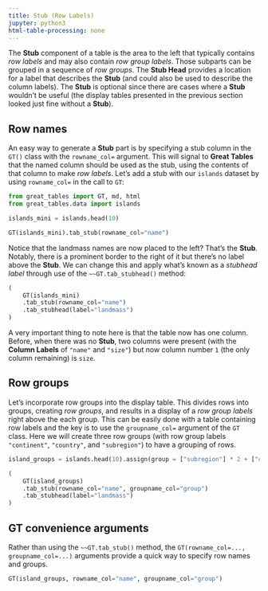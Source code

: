 ```yaml
---
title: Stub (Row Labels)
jupyter: python3
html-table-processing: none
---
```


The **Stub** component of a table is the area to the left that typically contains *row labels* and may also contain *row group labels*. Those subparts can be grouped in a sequence of *row groups*. The **Stub Head** provides a location for a label that describes the **Stub** (and could also be used to describe the column labels). The **Stub** is optional since there are cases where a **Stub** wouldn't be useful (the display tables presented in the previous section looked just fine without a **Stub**).

## Row names

An easy way to generate a **Stub** part is by specifying a stub column in the `GT()` class with the `rowname_col=` argument. This will signal to **Great Tables** that the named column should be used as the stub, using the contents of that column to make *row labels*. Let's add a stub with our `islands` dataset by using `rowname_col=` in the call to `GT`:

```python
from great_tables import GT, md, html
from great_tables.data import islands

islands_mini = islands.head(10)

GT(islands_mini).tab_stub(rowname_col="name")
```

Notice that the landmass names are now placed to the left? That's the **Stub**. Notably, there is a prominent border to the right of it but there's no label above the **Stub**. We can change this and apply what's known as a *stubhead label* through use of the `~~GT.tab_stubhead()` method:

```python
(
    GT(islands_mini)
    .tab_stub(rowname_col="name")
    .tab_stubhead(label="landmass")
)
```

A very important thing to note here is that the table now has one column. Before, when there was no **Stub**, two columns were present (with the **Column Labels** of `"name"` and `"size"`) but now column number `1` (the only column remaining) is `size`.

## Row groups

Let's incorporate row groups into the display table. This divides rows into groups, creating *row groups*, and results in a display of a *row group labels* right above the each group. This can be easily done with a table containing row labels and the key is to use the `groupname_col=` argument of the `GT` class. Here we will create three row groups (with row group labels `"continent"`, `"country"`, and `"subregion"`) to have a grouping of rows.

```python
island_groups = islands.head(10).assign(group = ["subregion"] * 2 + ["country"] * 2 + ["continent"] * 6)

(
    GT(island_groups)
    .tab_stub(rowname_col="name", groupname_col="group")
    .tab_stubhead(label="landmass")
)
```

## GT convenience arguments

Rather than using the `~~GT.tab_stub()` method, the `GT(rowname_col=..., groupname_col=...)` arguments
provide a quick way to specify row names and groups.


```python
GT(island_groups, rowname_col="name", groupname_col="group")
```
